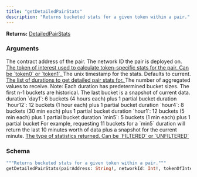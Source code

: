 ```yaml
---
title: "getDetailedPairStats"
description: "Returns bucketed stats for a given token within a pair."
---
```


**Returns:** [DetailedPairStats](/api-reference/types/detailedpairstats)

### Arguments

<ResponseField name="pairAddress" type="String!" required>
  The contract address of the pair.
</ResponseField>

<ResponseField name="networkId" type="Int!" required>
  The network ID the pair is deployed on.
</ResponseField>

<a href="/api-reference/types/tokenofinterest">
  <ResponseField name="tokenOfInterest" type="TokenOfInterest">
    The token of interest used to calculate token-specific stats for the pair. Can be `token0` or `token1`.
  </ResponseField>
</a>

<ResponseField name="timestamp" type="Int">
  The unix timestamp for the stats. Defaults to current.
</ResponseField>

<a href="/api-reference/types/detailedpairstatsduration">
  <ResponseField name="durations" type="[DetailedPairStatsDuration]">
    The list of durations to get detailed pair stats for.
  </ResponseField>
</a>

<ResponseField name="bucketCount" type="Int">
  The number of aggregated values to receive. Note: Each duration has predetermined bucket sizes. The first n-1 buckets are historical. The last bucket is a snapshot of current data. duration `day1`: 6 buckets (4 hours each) plus 1 partial bucket duration `hour12`: 12 buckets (1 hour each) plus 1 partial bucket duration `hour4`: 8 buckets (30 min each) plus 1 partial bucket duration `hour1`: 12 buckets (5 min each) plus 1 partial bucket duration `min5`: 5 buckets (1 min each) plus 1 partial bucket For example, requesting 11 buckets for a `min5` duration will return the last 10 minutes worth of data plus a snapshot for the current minute.
</ResponseField>

<a href="/api-reference/types/tokenpairstatisticstype">
  <ResponseField name="statsType" type="TokenPairStatisticsType">
    The type of statistics returned. Can be `FILTERED` or `UNFILTERED`
  </ResponseField>
</a>

### Schema


```graphql 
"""Returns bucketed stats for a given token within a pair."""
getDetailedPairStats(pairAddress: String!, networkId: Int!, tokenOfInterest: TokenOfInterest, timestamp: Int, durations: [DetailedPairStatsDuration], bucketCount: Int, statsType: TokenPairStatisticsType): DetailedPairStats
```
